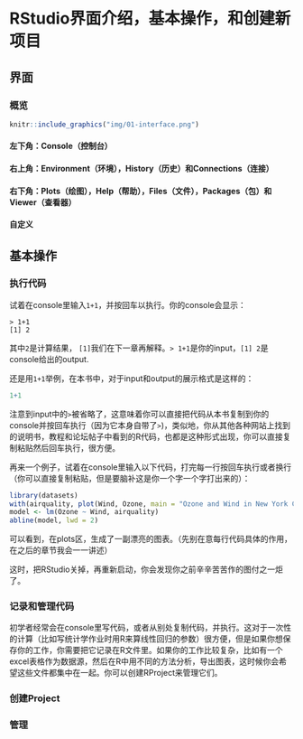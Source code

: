 # RStudio界面介绍，基本操作，和创建新项目 {#ch2}

## 界面

### 概览

```r
knitr::include_graphics("img/01-interface.png")
```

#### 左下角：Console（控制台）

#### 右上角：Environment（环境），History（历史）和Connections（连接）

#### 右下角：Plots（绘图），Help（帮助），Files（文件），Packages（包）和Viewer（查看器）



#### 自定义

## 基本操作

### 执行代码

试着在console里输入`1+1`，并按回车以执行。你的console会显示：
```{}
> 1+1
[1] 2
```
其中`2`是计算结果， `[1]`我们在下一章再解释。`> 1+1`是你的input，`[1] 2`是console给出的output.

还是用`1+1`举例，在本书中，对于input和output的展示格式是这样的：
```r
1+1
```
注意到input中的`>`被省略了，这意味着你可以直接把代码从本书复制到你的console并按回车执行（因为它本身自带了`>`)，类似地，你从其他各种网站上找到的说明书，教程和论坛帖子中看到的R代码，也都是这种形式出现，你可以直接复制粘贴然后回车执行，很方便。

再来一个例子，试着在console里输入以下代码，打完每一行按回车执行或者换行（你可以直接复制粘贴，但是要脑补这是你一个字一个字打出来的）：
```r
library(datasets)
with(airquality, plot(Wind, Ozone, main = "Ozone and Wind in New York City", pch = 20))
model <- lm(Ozone ~ Wind, airquality)
abline(model, lwd = 2)
```

可以看到，在plots区，生成了一副漂亮的图表。（先别在意每行代码具体的作用，在之后的章节我会一一讲述）

这时，把RStudio关掉，再重新启动，你会发现你之前辛辛苦苦作的图付之一炬了。

### 记录和管理代码

初学者经常会在console里写代码，或者从别处复制代码，并执行。这对于一次性的计算（比如写统计学作业时用R来算线性回归的参数）很方便，但是如果你想保存你的工作，你需要把它记录在R文件里。如果你的工作比较复杂，比如有一个excel表格作为数据源，然后在R中用不同的方法分析，导出图表，这时候你会希望这些文件都集中在一起。你可以创建RProject来管理它们。



### 创建Project

### 管理

